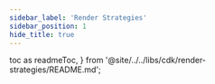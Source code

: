 ```yaml
---
sidebar_label: 'Render Strategies'
sidebar_position: 1
hide_title: true
---
```


  toc as readmeToc,
} from '@site/../../libs/cdk/render-strategies/README.md';

<Readme />

<!-- Workaround for generating table of contents -->
<!-- See https://github.com/facebook/docusaurus/issues/3915#issuecomment-896193142 -->

